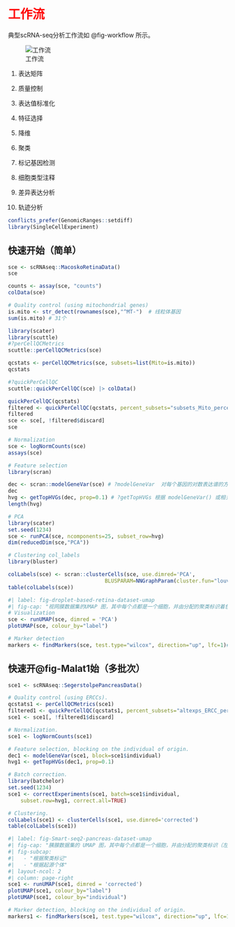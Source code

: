 # 工作流 {style="color:red"}

典型scRNA-seq分析工作流如 @fig-workflow 所示。

![工作流](images/workflow.png){#fig-workflow fig-align="center"}

1.  表达矩阵

2.  质量控制

3.  表达值标准化

4.  特征选择

5.  降维

6.  聚类

7.  标记基因检测

8.  细胞类型注释

9.  差异表达分析

10. 轨迹分析

```r
conflicts_prefer(GenomicRanges::setdiff)
library(SingleCellExperiment)
```

## 快速开始（简单）

```r
sce <- scRNAseq::MacoskoRetinaData()
sce
```

```r
counts <- assay(sce, "counts")
colData(sce)

# Quality control (using mitochondrial genes)
is.mito <- str_detect(rownames(sce),"^MT-")  # 线粒体基因
sum(is.mito) # 31个

library(scater)
library(scuttle)
#?perCellQCMetrics
scuttle::perCellQCMetrics(sce)

qcstats <- perCellQCMetrics(sce, subsets=list(Mito=is.mito))
qcstats

#?quickPerCellQC
scuttle::quickPerCellQC(sce) |> colData()

quickPerCellQC(qcstats)
filtered <- quickPerCellQC(qcstats, percent_subsets="subsets_Mito_percent")
filtered
sce <- sce[, !filtered$discard] 
sce
```

```r
# Normalization
sce <- logNormCounts(sce)
assays(sce)
```

```r
# Feature selection
library(scran)

dec <- scran::modelGeneVar(sce) # ?modelGeneVar  对每个基因的对数表达谱的方差进行建模，根据拟合的均值-方差趋势将其分解为技术差异和生物学差异。
dec
hvg <- getTopHVGs(dec, prop=0.1) # ?getTopHVGs 根据 modelGeneVar() 或相关函数的方差建模统计数据，定义一组高度可变的基因。
length(hvg)
```

```r
# PCA
library(scater)
set.seed(1234)
sce <- runPCA(sce, ncomponents=25, subset_row=hvg)
dim(reducedDim(sce,"PCA"))

# Clustering col_labels
library(bluster)

colLabels(sce) <- scran::clusterCells(sce, use.dimred='PCA',
                               BLUSPARAM=NNGraphParam(cluster.fun="louvain"))
table(colLabels(sce))
```

```r
#| label: fig-droplet-based-retina-dataset-umap
#| fig-cap: "视网膜数据集的UMAP 图，其中每个点都是一个细胞，并由分配的聚类标识着色。"
# Visualization
sce <- runUMAP(sce, dimred = 'PCA')
plotUMAP(sce, colour_by="label")
```

```r
# Marker detection
markers <- findMarkers(sce, test.type="wilcox", direction="up", lfc=1)# ?findMarkers 通过检测细胞组配对之间的差异表达，找到细胞组（如聚类）的候选标记基因。
```

## 快速开\@fig-Malat1始（多批次）

```r
sce1 <- scRNAseq::SegerstolpePancreasData()

# Quality control (using ERCCs).
qcstats1 <- perCellQCMetrics(sce1)
filtered1 <- quickPerCellQC(qcstats1, percent_subsets="altexps_ERCC_percent")
sce1 <- sce1[, !filtered1$discard]

# Normalization.
sce1 <- logNormCounts(sce1)

# Feature selection, blocking on the individual of origin.
dec1 <- modelGeneVar(sce1, block=sce1$individual)
hvg1 <- getTopHVGs(dec1, prop=0.1)

# Batch correction.
library(batchelor)
set.seed(1234)
sce1 <- correctExperiments(sce1, batch=sce1$individual, 
    subset.row=hvg1, correct.all=TRUE)

# Clustering.
colLabels(sce1) <- clusterCells(sce1, use.dimred='corrected')
table(colLabels(sce1))
```

```r
#| label: fig-Smart-seq2-pancreas-dataset-umap
#| fig-cap: "胰腺数据集的 UMAP 图，其中每个点都是一个细胞，并由分配的聚类标识（左）或起源个体（右）着色。"
#| fig-subcap:
#|   - "根据聚类标记"
#|   - "根据起源个体"
#| layout-ncol: 2
#| column: page-right
sce1 <- runUMAP(sce1, dimred = 'corrected')
plotUMAP(sce1, colour_by="label")
plotUMAP(sce1, colour_by="individual")
```

```r
# Marker detection, blocking on the individual of origin.
markers1 <- findMarkers(sce1, test.type="wilcox", direction="up", lfc=1)
```
